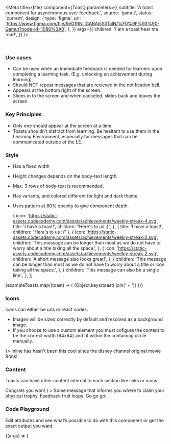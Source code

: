 

<Meta
  title={title}
  component={Toast}
  parameters={{
    subtitle: 'A toast component for asynchronous user feedback.',
    source: 'gamut',
    status: 'current',
    design: {
      type: 'figma',
      url:
        'https://www.figma.com/file/ReGfRNillGABAj5SlITalN/%F0%9F%93%90-Gamut?node-id=1086%3A0',
    },
  }}
  args={{
    children: 'I am a toast hear me roar!',
  }}
/>

<br />

### Use cases

- Can be used when an immediate feedback is needed for learners upon completing a learning task. (E.g. unlocking an achievement during learning)
- Should NOT repeat messages that are recieved in the notification bell.
- Appears at the bottom right of the screen.
- Slides in to the screen and when canceled, slides back and leaves the screen.

### Key Principles

- Only one should appear at the screen at a time.
- Toasts shouldn’t distract from learning. Be hesitant to use them in the Learning Environment, especially for messages that can be communicated outside of the LE.

### Style

- Has a fixed width
- Height changes depends on the body-text length.
- Max. 3 rows of body-text is recommended.
- Has variants, and colored different for light and dark theme.
- Uses pattern at 80% opacity to give component depth.

  {
    icon:
      'https://static-assets.codecademy.com/assets/achievements/weekly-streak-4.svg',
    title: 'I have a toast!',
    children: "Here's to us :)",
  },
  { title: 'I have a toast!', children: "Here's to us :)" },
  {
    icon:
      'https://static-assets.codecademy.com/assets/achievements/weekly-streak-2.svg',
    children:
      'This message can be longer than most as we do not have to worry about a title taking all the space.',
  },
  {
    icon:
      'https://static-assets.codecademy.com/assets/achievements/weekly-streak-2.svg',
    children: 'A short message also looks great!',
  },
  {
    children:
      'This message can be longer than most as we do not have to worry about a title or icon taking all the space.',
  },
  {
    children: 'This message can also be a single line.',
  },
];

<Story name="Layouts">
  <GridBox py={24} gap={32} gridTemplateColumns="max-content max-content">
    {exampleToasts.map((toast) => (
      <Box>
        <Text variant="title-xs" mb={16}>
          {Object.keys(toast).join(' + ')}
        </Text>
        <Box>
          <Toast key={toast.message} {...toast} />
        </Box>
      </Box>
    ))}
  </GridBox>
</Story>

### Icons

Icons can either be urls or react nodes:

- Images will be sized correctly by default and resolved as a background image.
- If you choose to use a custom element you must cofigure the content to be the correct width (64x64) and fit within the containing circle manually.

<Story name="JSX Icon">
  <Toast icon={<Target width="100%" />}>
    Inline has hasn't been this cool since the disney channel original movie
    Brink!
  </Toast>
</Story>

### Content

Toasts can have other content internal to each section like links or icons.

<Story name="Title Icons">
  <GridBox py={24} gap={32} gridTemplateColumns="max-content max-content">
    <Box>
      <Toast
        title={
          <>
            <TrophyIcon verticalAlign="middle" mr={4} /> Congrats you won!
          </>
        }
      >
        Some message that informs you where to claim your physical trophy.
      </Toast>
    </Box>
    <Box>
      <Toast>
        Feedback fruit loops. <Anchor>Go go go!</Anchor>
      </Toast>
    </Box>
  </GridBox>
</Story>

<Story name="Links" />

### Code Playground

Edit attributes and see what’s possible to do with this component or get the exact output you want.

<Canvas>
  <Story name="Toast">{(args) => <Toast {...args} />}</Story>
</Canvas>

<PropsTable story="Toast" />
